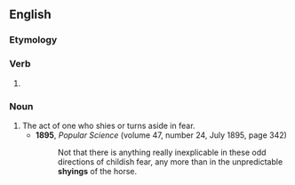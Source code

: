 ==English==

===Etymology===
{{suffix|en|shy|ing}}

===Verb===
{{head|en|verb form}}

# {{present participle of|shy|lang=en|nocat=1}}

===Noun===
{{en-noun}}

# The act of one who shies or turns aside in fear.
#* '''1895''', ''Popular Science'' (volume 47, number 24, July 1895, page 342)
#*: Not that there is anything really inexplicable in these odd directions of childish fear, any more than in the unpredictable '''shyings''' of the horse.